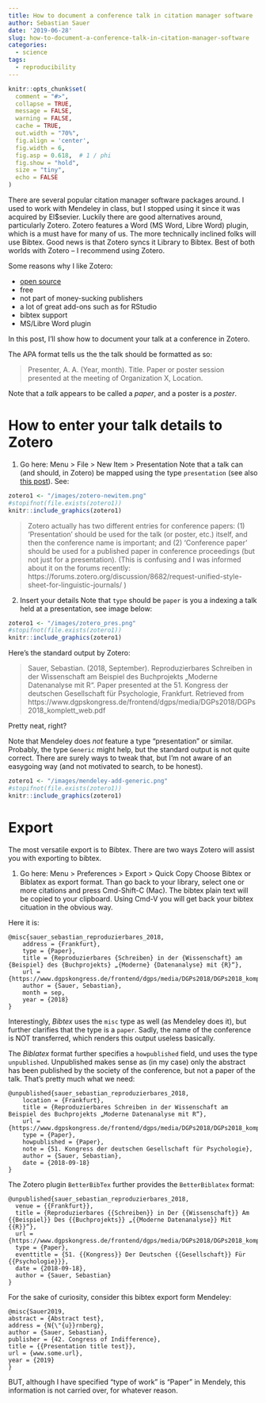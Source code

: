 ```yaml
---
title: How to document a conference talk in citation manager software
author: Sebastian Sauer
date: '2019-06-28'
slug: how-to-document-a-conference-talk-in-citation-manager-software
categories:
  - science
tags:
  - reproducibility
---
```




```r
knitr::opts_chunk$set(
  comment = "#>",
  collapse = TRUE,
  message = FALSE,
  warning = FALSE,
  cache = TRUE,
  out.width = "70%",
  fig.align = 'center',
  fig.width = 6,
  fig.asp = 0.618,  # 1 / phi
  fig.show = "hold",
  size = "tiny",
  echo = FALSE
)
```




There are several popular citation manager software packages around. I used to work with Mendeley in class, but I stopped using it since it was acquired by El$sevier. Luckily there are good alternatives around, particularly Zotero. Zotero features a Word (MS Word, Libre Word) plugin, which is a must have for many of us. The more technically inclined folks will use Bibtex. Good news is that Zotero syncs it Library to Bibtex. Best of both worlds with Zotero -- I recommend using Zotero.

Some reasons why I like Zotero:

- [open source](https://github.com/zotero)
- free
- not part of money-sucking publishers
- a lot of great add-ons such as for RStudio
- bibtex support
- MS/Libre Word plugin


In this post, I'll show how to document your talk at a conference in Zotero.


The APA format tells us the the talk should be formatted as so:


>    Presenter, A. A. (Year, month). Title. Paper or poster session presented at the meeting of Organization X, Location.


Note that a *talk*  appears to be called a *paper*, and a poster is a *poster*.


# How to enter your talk details to Zotero

1. Go here: Menu > File > New Item > Presentation
Note that a talk can (and should, in Zotero) be mapped using the type `presentation` (see also [this post](https://forums.zotero.org/discussion/74130/proper-way-to-use-conference-name-and-proceedings-title)). See:


```r
zotero1 <- "/images/zotero-newitem.png"
#stopifnot(file.exists(zotero1))
knitr::include_graphics(zotero1)
```




>   Zotero actually has two different entries for conference papers: (1) 'Presentation' should be used for the talk (or poster, etc.) itself, and then the conference name is important; and (2) 'Conference paper' should be used for a published paper in conference proceedings (but not just for a presentation). (This is confusing and I was informed about it on the forums recently: https://forums.zotero.org/discussion/8682/request-unified-style-sheet-for-linguistic-journals/ )



2. Insert your details
Note that `type` should be `paper` is you a indexing a talk held at a presentation, see image below:


```r
zotero1 <- "/images/zotero_pres.png"
#stopifnot(file.exists(zotero1))
knitr::include_graphics(zotero1)
```


Here's the standard output by Zotero:


>   Sauer, Sebastian. (2018, September). Reproduzierbares Schreiben in der Wissenschaft am Beispiel des Buchprojekts „Moderne Datenanalyse mit R“. Paper presented at the 51. Kongress der deutschen Gesellschaft für Psychologie, Frankfurt. Retrieved from https://www.dgpskongress.de/frontend/dgps/media/DGPs2018/DGPs2018_komplett_web.pdf


Pretty neat, right?


Note that Mendeley does *not* feature a type "presentation" or similar. Probably, the type `Generic` might help, but the standard output is not quite correct. There are surely ways to tweak that, but I'm not aware of an easygoing way (and not motivated to search, to be honest).

```r
zotero1 <- "/images/mendeley-add-generic.png"
#stopifnot(file.exists(zotero1))
knitr::include_graphics(zotero1)
```


# Export

The most versatile export is to Bibtex. There are two ways Zotero will assist you with exporting to bibtex.


1. Go here: Menu > Preferences > Export > Quick Copy 
Choose Bibtex or Biblatex as export format. Than go back to your library, select one or more citations and press Cmd-Shift-C (Mac). The bibtex plain text will be copied to your clipboard. Using Cmd-V you will get back your bibtex cituation in the obvious way.

Here it is:

```
@misc{sauer_sebastian_reproduzierbares_2018,
	address = {Frankfurt},
	type = {Paper},
	title = {Reproduzierbares {Schreiben} in der {Wissenschaft} am {Beispiel} des {Buchprojekts} „{Moderne} {Datenanalyse} mit {R}“},
	url = {https://www.dgpskongress.de/frontend/dgps/media/DGPs2018/DGPs2018_komplett_web.pdf},
	author = {Sauer, Sebastian},
	month = sep,
	year = {2018}
}
```

Interestingly, *Bibtex* uses the `misc` type as well (as Mendeley does it), but further clarifies that the type is a `paper`. Sadly, the name of the conference is NOT transferred, which renders this output useless basically.



The *Biblatex* format further specifies a `howpublished` field, und uses the type `unpublished`. Unpublished makes sense as (in my case) only the abstract has been published by the society of the conference, but not a paper of the talk. That's pretty much what we need:

```
@unpublished{sauer_sebastian_reproduzierbares_2018,
	location = {Frankfurt},
	title = {Reproduzierbares Schreiben in der Wissenschaft am Beispiel des Buchprojekts „Moderne Datenanalyse mit R“},
	url = {https://www.dgpskongress.de/frontend/dgps/media/DGPs2018/DGPs2018_komplett_web.pdf},
	type = {Paper},
	howpublished = {Paper},
	note = {51. Kongress der deutschen Gesellschaft für Psychologie},
	author = {Sauer, Sebastian},
	date = {2018-09-18}
}
```




The Zotero plugin `BetterBibTex` further provides the `BetterBiblatex` format:

```
@unpublished{sauer_sebastian_reproduzierbares_2018,
  venue = {{Frankfurt}},
  title = {Reproduzierbares {{Schreiben}} in Der {{Wissenschaft}} Am {{Beispiel}} Des {{Buchprojekts}} „{{Moderne Datenanalyse}} Mit {{R}}“},
  url = {https://www.dgpskongress.de/frontend/dgps/media/DGPs2018/DGPs2018_komplett_web.pdf},
  type = {Paper},
  eventtitle = {51. {{Kongress}} Der Deutschen {{Gesellschaft}} Für {{Psychologie}}},
  date = {2018-09-18},
  author = {Sauer, Sebastian}
}
```



For the sake of curiosity, consider this bibtex export form Mendeley:


````
@misc{Sauer2019,
abstract = {Abstract test},
address = {N{\"{u}}rnberg},
author = {Sauer, Sebastian},
publisher = {42. Congress of Indifference},
title = {{Presentation title test}},
url = {www.some.url},
year = {2019}
}
````

BUT, although I have specified "type of work" is "Paper" in Mendely, this information is not carried over, for whatever reason.








